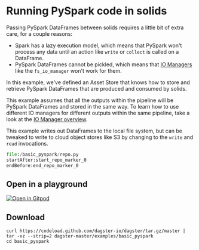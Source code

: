 
# Running PySpark code in solids

<ExampleReferenceLink filePath="examples/basic_pyspark" />

Passing PySpark DataFrames between solids requires a little bit of extra care, for a couple reasons:
* Spark has a lazy execution model, which means that PySpark won't process any data until an action like `write` or `collect` is called on a DataFrame.
* PySpark DataFrames cannot be pickled, which means that [IO Managers](/overview/io-managers/io-managers) like the `fs_io_manager` won't work for them.

In this example, we've defined an Asset Store that knows how to store and retrieve PySpark DataFrames that are produced and consumed by solids.

This example assumes that all the outputs within the pipeline will be PySpark DataFrames and stored in the same way.  To learn how to use different IO managers for different outputs within the same pipeline, take a look at the [IO Manager overview](/overview/io-managers/io-managers).

This example writes out DataFrames to the local file system, but can be tweaked to write to cloud object stores like S3 by changing to the `write` and `read` invocations.

```python literalinclude caption=repo.py
file:/basic_pyspark/repo.py
startAfter:start_repo_marker_0
endBefore:end_repo_marker_0
```

## Open in a playground

[![Open in Gitpod](https://gitpod.io/button/open-in-gitpod.svg)](https://gitpod.io/#EXAMPLE=basic_pyspark/https://github.com/dagster-io/dagster)

## Download

```
curl https://codeload.github.com/dagster-io/dagster/tar.gz/master | tar -xz --strip=2 dagster-master/examples/basic_pyspark
cd basic_pyspark
```
